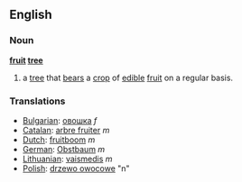 ==English==
===Noun===
'''[[fruit]] [[tree]]'''
{{wikipedia}}
# a [[tree]] that [[bears]] a [[crop]] of [[edible]] [[fruit]] on a regular basis.

===Translations===
*[[Bulgarian]]: [[овошка]] ''f''
*[[Catalan]]: [[arbre fruiter]] ''m''
*[[Dutch]]: [[fruitboom]] ''m''
*[[German]]: [[Obstbaum]] ''m''
*[[Lithuanian]]: [[vaismedis]] ''m''
*[[Polish]]: [[drzewo owocowe]] "n"